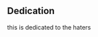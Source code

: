 :::{.unnumbered .unlisted}

# Dedication {-}


this is dedicated to the haters 

:::

\setcounter{page}{4}
\pagenumbering{roman}
\pagestyle{fancy}
